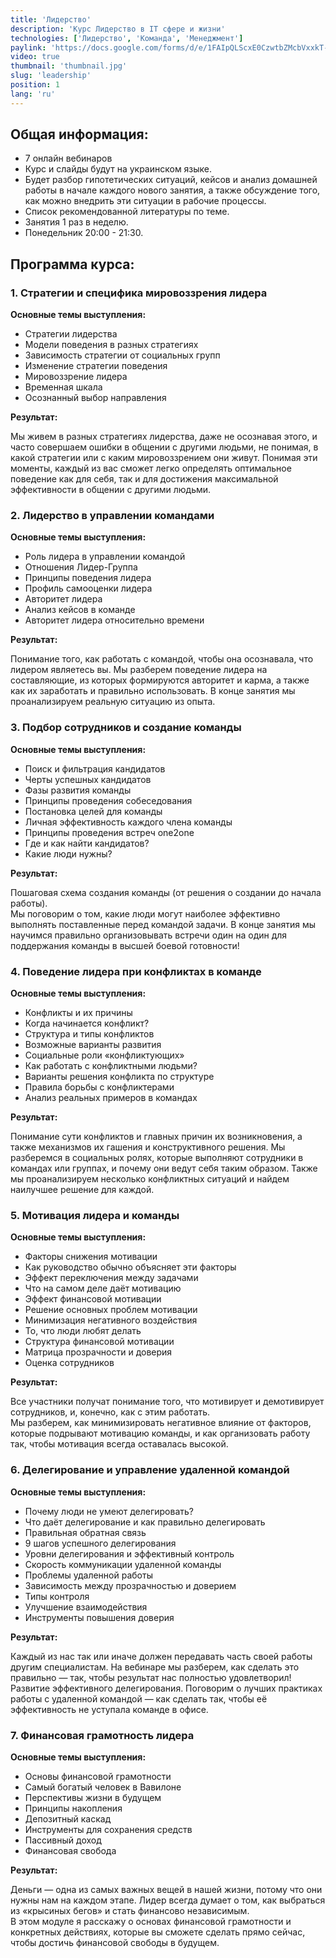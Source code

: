 ```yaml
---
title: 'Лидерство'
description: 'Курс Лидерство в ІТ сфере и жизни'
technologies: ['Лидерство', 'Команда', 'Менеджмент']
paylink: 'https://docs.google.com/forms/d/e/1FAIpQLScxE0CzwtbZMcbVxxkT-xSV_tkLOAm7ntCeYGR0t9sKSfQi5A/viewform'
video: true
thumbnail: 'thumbnail.jpg'
slug: 'leadership'
position: 1
lang: 'ru'
---
```



## Общая информация:

- 7 онлайн вебинаров  
- Курс и слайды будут на украинском языке.  
- Будет разбор гипотетических ситуаций, кейсов и анализ домашней работы в начале каждого нового занятия, а также обсуждение того, как можно внедрить эти ситуации в рабочие процессы.  
- Список рекомендованной литературы по теме.  
- Занятия 1 раз в неделю.  
- Понедельник 20:00 - 21:30.

## Программа курса:

### 1. Стратегии и специфика мировоззрения лидера

**Основные темы выступления:**

- Стратегии лидерства  
- Модели поведения в разных стратегиях  
- Зависимость стратегии от социальных групп  
- Изменение стратегии поведения  
- Мировоззрение лидера  
- Временная шкала  
- Осознанный выбор направления

**Результат:**  

Мы живем в разных стратегиях лидерства, даже не осознавая этого, и часто совершаем ошибки в общении с другими людьми, не понимая, в какой стратегии или с каким мировоззрением они живут. Понимая эти моменты, каждый из вас сможет легко определять оптимальное поведение как для себя, так и для достижения максимальной эффективности в общении с другими людьми.

### 2. Лидерство в управлении командами

**Основные темы выступления:**

- Роль лидера в управлении командой  
- Отношения Лидер-Группа  
- Принципы поведения лидера  
- Профиль самооценки лидера  
- Авторитет лидера  
- Анализ кейсов в команде  
- Авторитет лидера относительно времени

**Результат:**  

Понимание того, как работать с командой, чтобы она осознавала, что лидером являетесь вы. Мы разберем поведение лидера на составляющие, из которых формируются авторитет и карма, а также как их заработать и правильно использовать. В конце занятия мы проанализируем реальную ситуацию из опыта.

### 3. Подбор сотрудников и создание команды

**Основные темы выступления:**

- Поиск и фильтрация кандидатов  
- Черты успешных кандидатов  
- Фазы развития команды  
- Принципы проведения собеседования  
- Постановка целей для команды  
- Личная эффективность каждого члена команды  
- Принципы проведения встреч one2one  
- Где и как найти кандидатов?  
- Какие люди нужны?

**Результат:**  

Пошаговая схема создания команды (от решения о создании до начала работы).  
Мы поговорим о том, какие люди могут наиболее эффективно выполнять поставленные перед командой задачи. В конце занятия мы научимся правильно организовывать встречи один на один для поддержания команды в высшей боевой готовности!

### 4. Поведение лидера при конфликтах в команде

**Основные темы выступления:**

- Конфликты и их причины  
- Когда начинается конфликт?  
- Структура и типы конфликтов  
- Возможные варианты развития  
- Социальные роли «конфликтующих»  
- Как работать с конфликтными людьми?  
- Варианты решения конфликта по структуре  
- Правила борьбы с конфликтерами  
- Анализ реальных примеров в командах

**Результат:**  

Понимание сути конфликтов и главных причин их возникновения, а также механизмов их гашения и конструктивного решения. Мы разберемся в социальных ролях, которые выполняют сотрудники в командах или группах, и почему они ведут себя таким образом. Также мы проанализируем несколько конфликтных ситуаций и найдем наилучшее решение для каждой.

### 5. Мотивация лидера и команды

**Основные темы выступления:**

- Факторы снижения мотивации  
- Как руководство обычно объясняет эти факторы  
- Эффект переключения между задачами  
- Что на самом деле даёт мотивацию  
- Эффект финансовой мотивации  
- Решение основных проблем мотивации  
- Минимизация негативного воздействия  
- То, что люди любят делать  
- Структура финансовой мотивации  
- Матрица прозрачности и доверия  
- Оценка сотрудников

**Результат:**  

Все участники получат понимание того, что мотивирует и демотивирует сотрудников, и, конечно, как с этим работать.  
Мы разберем, как минимизировать негативное влияние от факторов, которые подрывают мотивацию команды, и как организовать работу так, чтобы мотивация всегда оставалась высокой.

### 6. Делегирование и управление удаленной командой

**Основные темы выступления:**

- Почему люди не умеют делегировать?  
- Что даёт делегирование и как правильно делегировать  
- Правильная обратная связь  
- 9 шагов успешного делегирования  
- Уровни делегирования и эффективный контроль  
- Скорость коммуникации удаленной команды  
- Проблемы удаленной работы  
- Зависимость между прозрачностью и доверием  
- Типы контроля  
- Улучшение взаимодействия  
- Инструменты повышения доверия

**Результат:**  

Каждый из нас так или иначе должен передавать часть своей работы другим специалистам. На вебинаре мы разберем, как сделать это правильно — так, чтобы результат нас полностью удовлетворил! Развитие эффективного делегирования. Поговорим о лучших практиках работы с удаленной командой — как сделать так, чтобы её эффективность не уступала команде в офисе.

### 7. Финансовая грамотность лидера

**Основные темы выступления:**

- Основы финансовой грамотности  
- Самый богатый человек в Вавилоне  
- Перспективы жизни в будущем  
- Принципы накопления  
- Депозитный каскад  
- Инструменты для сохранения средств  
- Пассивный доход  
- Финансовая свобода

**Результат:**  

Деньги — одна из самых важных вещей в нашей жизни, потому что они нужны нам на каждом этапе. Лидер всегда думает о том, как выбраться из «крысиных бегов» и стать финансово независимым.  
В этом модуле я расскажу о основах финансовой грамотности и конкретных действиях, которые вы сможете сделать прямо сейчас, чтобы достичь финансовой свободы в будущем.


<VideoEmbed
  url="https://www.youtube.com/watch?v=5Rz_phX0y8w"
/>
